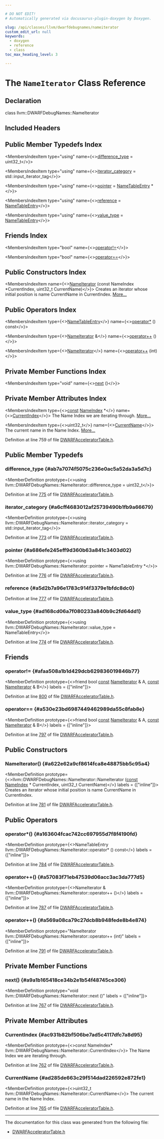 ```yaml
---

# DO NOT EDIT!
# Automatically generated via docusaurus-plugin-doxygen by Doxygen.

slug: /api/classes/llvm/dwarfdebugnames/nameiterator
custom_edit_url: null
keywords:
  - doxygen
  - reference
  - class
toc_max_heading_level: 3

---
```





# The `NameIterator` Class Reference

<DoxygenPage pluginConfig={pluginConfig}>



## Declaration

<CodeBlock>class llvm::DWARFDebugNames::NameIterator</CodeBlock>

## Included Headers

<IncludesList>
<IncludesListItem
  filePath="llvm/DebugInfo/DWARF/DWARFAcceleratorTable.h"
  permalink="/docs/api/files/include/include/llvm/include/llvm/debuginfo/include/llvm/debuginfo/dwarf/dwarfacceleratortable-h"
  isLocal="true" />
</IncludesList>

## Public Member Typedefs Index

<MembersIndex>

<MembersIndexItem
  type="using"
  name={<><a href="#ab7a7074f5075c236e0ac5a52da3a5d7c">difference&#95;type</a> = uint32&#95;t</>}>
</MembersIndexItem>

<MembersIndexItem
  type="using"
  name={<><a href="#a6cff4683012af25739490b1fb9a66679">iterator&#95;category</a> = std::input&#95;iterator&#95;tag</>}>
</MembersIndexItem>

<MembersIndexItem
  type="using"
  name={<><a href="#a686efe245eff9d360b63a841c3403d02">pointer</a> = <a href="/docs/api/classes/llvm/dwarfdebugnames/nametableentry">NameTableEntry</a> &#42;</>}>
</MembersIndexItem>

<MembersIndexItem
  type="using"
  name={<><a href="#a5d2b7a96e1783c914f3379e1bfdc8dc0">reference</a> = <a href="/docs/api/classes/llvm/dwarfdebugnames/nametableentry">NameTableEntry</a></>}>
</MembersIndexItem>

<MembersIndexItem
  type="using"
  name={<><a href="#ad168cd06a7f080233a840b9c2fd64dd1">value&#95;type</a> = <a href="/docs/api/classes/llvm/dwarfdebugnames/nametableentry">NameTableEntry</a></>}>
</MembersIndexItem>

</MembersIndex>

## Friends Index

<MembersIndex>

<MembersIndexItem
  type="bool"
  name={<><a href="#afaa508a1b1d429dcb629836019846b77">operator!=</a></>}>
</MembersIndexItem>

<MembersIndexItem
  type="bool"
  name={<><a href="#a530e23bd6987449462989da55c8fab8e">operator==</a></>}>
</MembersIndexItem>

</MembersIndex>

## Public Constructors Index

<MembersIndex>

<MembersIndexItem
  name={<><a href="#a622e62a9cf8614fca8e48875bb5c95a4">NameIterator</a> (const NameIndex &#42;CurrentIndex, uint32&#95;t CurrentName)</>}>
Creates an iterator whose initial position is name CurrentName in CurrentIndex. <a href="#a622e62a9cf8614fca8e48875bb5c95a4">More...</a>
</MembersIndexItem>

</MembersIndex>

## Public Operators Index

<MembersIndex>

<MembersIndexItem
  type={<><a href="/docs/api/classes/llvm/dwarfdebugnames/nametableentry">NameTableEntry</a></>}
  name={<><a href="#a163604fcac742cc697955d7f8f4190fd">operator&#42;</a> () const</>}>
</MembersIndexItem>

<MembersIndexItem
  type={<><a href="/docs/api/classes/llvm/dwarfdebugnames/nameiterator">NameIterator</a> &amp;</>}
  name={<><a href="#a57083f71eb47539d06acc3ac3da777d5">operator++</a> ()</>}>
</MembersIndexItem>

<MembersIndexItem
  type={<><a href="/docs/api/classes/llvm/dwarfdebugnames/nameiterator">NameIterator</a></>}
  name={<><a href="#a569a08ca79c27dcb8b948fede8b4e874">operator++</a> (int)</>}>
</MembersIndexItem>

</MembersIndex>

## Private Member Functions Index

<MembersIndex>

<MembersIndexItem
  type="void"
  name={<><a href="#a9a1b165418ce34b2e1b54f48745ce306">next</a> ()</>}>
</MembersIndexItem>

</MembersIndex>

## Private Member Attributes Index

<MembersIndex>

<MembersIndexItem
  type={<><a href="/docs/api/files/lib/lib/target/lib/target/aarch64/aarch64promoteconstant-cpp/#a90f8350fecae261c25be85d38b451bff">const</a> <a href="/docs/api/classes/llvm/dwarfdebugnames/nameindex">NameIndex</a> &#42;</>}
  name={<><a href="#ac931b82bf506be7ad5c4117dfc7a8d95">CurrentIndex</a></>}>
The Name Index we are iterating through. <a href="#ac931b82bf506be7ad5c4117dfc7a8d95">More...</a>
</MembersIndexItem>

<MembersIndexItem
  type={<>uint32&#95;t</>}
  name={<><a href="#ad285de663c29f514dad226592e872fe1">CurrentName</a></>}>
The current name in the Name Index. <a href="#ad285de663c29f514dad226592e872fe1">More...</a>
</MembersIndexItem>

</MembersIndex>


Definition at line 759 of file <a href="/docs/api/files/include/include/llvm/include/llvm/debuginfo/include/llvm/debuginfo/dwarf/dwarfacceleratortable-h">DWARFAcceleratorTable.h</a>.

<SectionDefinition>

## Public Member Typedefs

### difference&#95;type {#ab7a7074f5075c236e0ac5a52da3a5d7c}

<MemberDefinition
  prototype={<>using llvm::DWARFDebugNames::NameIterator::difference&#95;type =  uint32&#95;t</>}>

Definition at line <a href="/docs/api/files/include/include/llvm/include/llvm/debuginfo/include/llvm/debuginfo/dwarf/dwarfacceleratortable-h/#l00775">775</a> of file <a href="/docs/api/files/include/include/llvm/include/llvm/debuginfo/include/llvm/debuginfo/dwarf/dwarfacceleratortable-h">DWARFAcceleratorTable.h</a>.
</MemberDefinition>

### iterator&#95;category {#a6cff4683012af25739490b1fb9a66679}

<MemberDefinition
  prototype={<>using llvm::DWARFDebugNames::NameIterator::iterator&#95;category =  std::input&#95;iterator&#95;tag</>}>

Definition at line <a href="/docs/api/files/include/include/llvm/include/llvm/debuginfo/include/llvm/debuginfo/dwarf/dwarfacceleratortable-h/#l00773">773</a> of file <a href="/docs/api/files/include/include/llvm/include/llvm/debuginfo/include/llvm/debuginfo/dwarf/dwarfacceleratortable-h">DWARFAcceleratorTable.h</a>.
</MemberDefinition>

### pointer {#a686efe245eff9d360b63a841c3403d02}

<MemberDefinition
  prototype={<>using llvm::DWARFDebugNames::NameIterator::pointer =  NameTableEntry &#42;</>}>

Definition at line <a href="/docs/api/files/include/include/llvm/include/llvm/debuginfo/include/llvm/debuginfo/dwarf/dwarfacceleratortable-h/#l00776">776</a> of file <a href="/docs/api/files/include/include/llvm/include/llvm/debuginfo/include/llvm/debuginfo/dwarf/dwarfacceleratortable-h">DWARFAcceleratorTable.h</a>.
</MemberDefinition>

### reference {#a5d2b7a96e1783c914f3379e1bfdc8dc0}

<MemberDefinition
  prototype="using llvm::DWARFDebugNames::NameIterator::reference =  NameTableEntry">

Definition at line <a href="/docs/api/files/include/include/llvm/include/llvm/debuginfo/include/llvm/debuginfo/dwarf/dwarfacceleratortable-h/#l00777">777</a> of file <a href="/docs/api/files/include/include/llvm/include/llvm/debuginfo/include/llvm/debuginfo/dwarf/dwarfacceleratortable-h">DWARFAcceleratorTable.h</a>.
</MemberDefinition>

### value&#95;type {#ad168cd06a7f080233a840b9c2fd64dd1}

<MemberDefinition
  prototype={<>using llvm::DWARFDebugNames::NameIterator::value&#95;type =  NameTableEntry</>}>

Definition at line <a href="/docs/api/files/include/include/llvm/include/llvm/debuginfo/include/llvm/debuginfo/dwarf/dwarfacceleratortable-h/#l00774">774</a> of file <a href="/docs/api/files/include/include/llvm/include/llvm/debuginfo/include/llvm/debuginfo/dwarf/dwarfacceleratortable-h">DWARFAcceleratorTable.h</a>.
</MemberDefinition>

</SectionDefinition>

<SectionDefinition>

## Friends

### operator!= {#afaa508a1b1d429dcb629836019846b77}

<MemberDefinition
  prototype={<>friend bool <a href="/docs/api/files/lib/lib/target/lib/target/aarch64/aarch64promoteconstant-cpp/#a90f8350fecae261c25be85d38b451bff">const</a> <a href="/docs/api/classes/llvm/dwarfdebugnames/nameiterator">NameIterator</a> &amp; A, <a href="/docs/api/files/lib/lib/target/lib/target/aarch64/aarch64promoteconstant-cpp/#a90f8350fecae261c25be85d38b451bff">const</a> <a href="/docs/api/classes/llvm/dwarfdebugnames/nameiterator">NameIterator</a> &amp; B</>}
  labels = {["inline"]}>

Definition at line <a href="/docs/api/files/include/include/llvm/include/llvm/debuginfo/include/llvm/debuginfo/dwarf/dwarfacceleratortable-h/#l00800">800</a> of file <a href="/docs/api/files/include/include/llvm/include/llvm/debuginfo/include/llvm/debuginfo/dwarf/dwarfacceleratortable-h">DWARFAcceleratorTable.h</a>.
</MemberDefinition>

### operator== {#a530e23bd6987449462989da55c8fab8e}

<MemberDefinition
  prototype={<>friend bool <a href="/docs/api/files/lib/lib/target/lib/target/aarch64/aarch64promoteconstant-cpp/#a90f8350fecae261c25be85d38b451bff">const</a> <a href="/docs/api/classes/llvm/dwarfdebugnames/nameiterator">NameIterator</a> &amp; A, <a href="/docs/api/files/lib/lib/target/lib/target/aarch64/aarch64promoteconstant-cpp/#a90f8350fecae261c25be85d38b451bff">const</a> <a href="/docs/api/classes/llvm/dwarfdebugnames/nameiterator">NameIterator</a> &amp; B</>}
  labels = {["inline"]}>

Definition at line <a href="/docs/api/files/include/include/llvm/include/llvm/debuginfo/include/llvm/debuginfo/dwarf/dwarfacceleratortable-h/#l00797">797</a> of file <a href="/docs/api/files/include/include/llvm/include/llvm/debuginfo/include/llvm/debuginfo/dwarf/dwarfacceleratortable-h">DWARFAcceleratorTable.h</a>.
</MemberDefinition>

</SectionDefinition>

<SectionDefinition>

## Public Constructors

### NameIterator() {#a622e62a9cf8614fca8e48875bb5c95a4}

<MemberDefinition
  prototype={<>llvm::DWARFDebugNames::NameIterator::NameIterator (<a href="/docs/api/files/lib/lib/target/lib/target/aarch64/aarch64promoteconstant-cpp/#a90f8350fecae261c25be85d38b451bff">const</a> <a href="/docs/api/classes/llvm/dwarfdebugnames/nameindex">NameIndex</a> &#42; CurrentIndex, uint32&#95;t CurrentName)</>}
  labels = {["inline"]}>
Creates an iterator whose initial position is name CurrentName in CurrentIndex.

Definition at line <a href="/docs/api/files/include/include/llvm/include/llvm/debuginfo/include/llvm/debuginfo/dwarf/dwarfacceleratortable-h/#l00781">781</a> of file <a href="/docs/api/files/include/include/llvm/include/llvm/debuginfo/include/llvm/debuginfo/dwarf/dwarfacceleratortable-h">DWARFAcceleratorTable.h</a>.
</MemberDefinition>

</SectionDefinition>

<SectionDefinition>

## Public Operators

### operator&#42;() {#a163604fcac742cc697955d7f8f4190fd}

<MemberDefinition
  prototype={<>NameTableEntry llvm::DWARFDebugNames::NameIterator::operator&#42; () const</>}
  labels = {["inline"]}>

Definition at line <a href="/docs/api/files/include/include/llvm/include/llvm/debuginfo/include/llvm/debuginfo/dwarf/dwarfacceleratortable-h/#l00784">784</a> of file <a href="/docs/api/files/include/include/llvm/include/llvm/debuginfo/include/llvm/debuginfo/dwarf/dwarfacceleratortable-h">DWARFAcceleratorTable.h</a>.
</MemberDefinition>

### operator++() {#a57083f71eb47539d06acc3ac3da777d5}

<MemberDefinition
  prototype={<>NameIterator &amp; llvm::DWARFDebugNames::NameIterator::operator++ ()</>}
  labels = {["inline"]}>

Definition at line <a href="/docs/api/files/include/include/llvm/include/llvm/debuginfo/include/llvm/debuginfo/dwarf/dwarfacceleratortable-h/#l00787">787</a> of file <a href="/docs/api/files/include/include/llvm/include/llvm/debuginfo/include/llvm/debuginfo/dwarf/dwarfacceleratortable-h">DWARFAcceleratorTable.h</a>.
</MemberDefinition>

### operator++() {#a569a08ca79c27dcb8b948fede8b4e874}

<MemberDefinition
  prototype="NameIterator llvm::DWARFDebugNames::NameIterator::operator++ (int)"
  labels = {["inline"]}>

Definition at line <a href="/docs/api/files/include/include/llvm/include/llvm/debuginfo/include/llvm/debuginfo/dwarf/dwarfacceleratortable-h/#l00791">791</a> of file <a href="/docs/api/files/include/include/llvm/include/llvm/debuginfo/include/llvm/debuginfo/dwarf/dwarfacceleratortable-h">DWARFAcceleratorTable.h</a>.
</MemberDefinition>

</SectionDefinition>

<SectionDefinition>

## Private Member Functions

### next() {#a9a1b165418ce34b2e1b54f48745ce306}

<MemberDefinition
  prototype="void llvm::DWARFDebugNames::NameIterator::next ()"
  labels = {["inline"]}>

Definition at line <a href="/docs/api/files/include/include/llvm/include/llvm/debuginfo/include/llvm/debuginfo/dwarf/dwarfacceleratortable-h/#l00767">767</a> of file <a href="/docs/api/files/include/include/llvm/include/llvm/debuginfo/include/llvm/debuginfo/dwarf/dwarfacceleratortable-h">DWARFAcceleratorTable.h</a>.
</MemberDefinition>

</SectionDefinition>

<SectionDefinition>

## Private Member Attributes

### CurrentIndex {#ac931b82bf506be7ad5c4117dfc7a8d95}

<MemberDefinition
  prototype={<>const NameIndex&#42; llvm::DWARFDebugNames::NameIterator::CurrentIndex</>}>
The Name Index we are iterating through.

Definition at line <a href="/docs/api/files/include/include/llvm/include/llvm/debuginfo/include/llvm/debuginfo/dwarf/dwarfacceleratortable-h/#l00762">762</a> of file <a href="/docs/api/files/include/include/llvm/include/llvm/debuginfo/include/llvm/debuginfo/dwarf/dwarfacceleratortable-h">DWARFAcceleratorTable.h</a>.
</MemberDefinition>

### CurrentName {#ad285de663c29f514dad226592e872fe1}

<MemberDefinition
  prototype={<>uint32&#95;t llvm::DWARFDebugNames::NameIterator::CurrentName</>}>
The current name in the Name Index.

Definition at line <a href="/docs/api/files/include/include/llvm/include/llvm/debuginfo/include/llvm/debuginfo/dwarf/dwarfacceleratortable-h/#l00765">765</a> of file <a href="/docs/api/files/include/include/llvm/include/llvm/debuginfo/include/llvm/debuginfo/dwarf/dwarfacceleratortable-h">DWARFAcceleratorTable.h</a>.
</MemberDefinition>

</SectionDefinition>

<hr/>

The documentation for this class was generated from the following file:

<ul>
<li><a href="/docs/api/files/include/include/llvm/include/llvm/debuginfo/include/llvm/debuginfo/dwarf/dwarfacceleratortable-h">DWARFAcceleratorTable.h</a></li>
</ul>

</DoxygenPage>
